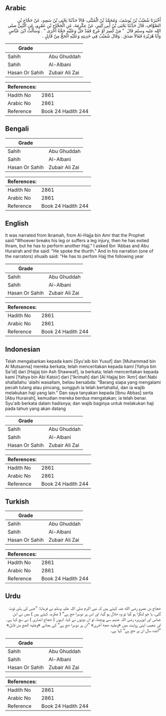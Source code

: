 ## Arabic


<div dir="rtl" lang="ar" style={{fontSize:'larger',backgroundColor:'#f8f9fa',padding:20}}>
أَخْبَرَنَا شُعَيْبُ بْنُ يُوسُفَ، وَمُحَمَّدُ بْنُ الْمُثَنَّى، قَالاَ حَدَّثَنَا يَحْيَى بْنُ سَعِيدٍ، عَنْ حَجَّاجِ بْنِ الصَّوَّافِ، قَالَ حَدَّثَنَا يَحْيَى بْنُ أَبِي كَثِيرٍ، عَنْ عِكْرِمَةَ، عَنِ الْحَجَّاجِ بْنِ عَمْرٍو، عَنِ النَّبِيِّ صلى الله عليه وسلم قَالَ ‏ "‏ مَنْ كُسِرَ أَوْ عَرِجَ فَقَدْ حَلَّ وَعَلَيْهِ حَجَّةٌ أُخْرَى ‏"‏ ‏.‏ وَسَأَلْتُ ابْنَ عَبَّاسٍ وَأَبَا هُرَيْرَةَ فَقَالاَ صَدَقَ ‏.‏ وَقَالَ شُعَيْبٌ فِي حَدِيثِهِ وَعَلَيْهِ الْحَجُّ مِنْ قَابِلٍ ‏.‏
</div>
<div style={{backgroundColor:'#f8f9fa',padding:20, marginBottom: 10}}><table> <thead> <tr> <th>Grade</th> <th></th> </tr> </thead> <tbody> <tr><td>Sahih</td><td>Abu Ghuddah</td></tr><tr><td>Sahih</td><td>Al-Albani</td></tr><tr><td>Hasan Or Sahih</td><td>Zubair Ali Zai</td></tr></tbody></table><table> <thead> <tr> <th>References:</th> <th></th> </tr> </thead> <tbody><tr><td>Hadith No</td><td>2861</td></tr><tr><td>Arabic No</td><td>2861</td></tr><tr><td>Reference</td><td>Book 24 Hadith 244</td></tr></tbody></table></div>

## Bengali


<div dir="ltr" lang="bn" style={{fontSize:'larger',backgroundColor:'#f8f9fa',padding:20}}>

</div>
<div style={{backgroundColor:'#f8f9fa',padding:20, marginBottom: 10}}><table> <thead> <tr> <th>Grade</th> <th></th> </tr> </thead> <tbody> <tr><td>Sahih</td><td>Abu Ghuddah</td></tr><tr><td>Sahih</td><td>Al-Albani</td></tr><tr><td>Hasan Or Sahih</td><td>Zubair Ali Zai</td></tr></tbody></table><table> <thead> <tr> <th>References:</th> <th></th> </tr> </thead> <tbody><tr><td>Hadith No</td><td>2861</td></tr><tr><td>Arabic No</td><td>2861</td></tr><tr><td>Reference</td><td>Book 24 Hadith 244</td></tr></tbody></table></div>

## English


<div dir="ltr" lang="en" style={{fontSize:'larger',backgroundColor:'#f8f9fa',padding:20}}>
It was narrated from Ikramah, from Al-Hajja bin Amr that the Prophet said:"Whoever breaks his leg or suffers a leg injury, then he has exited Ihram, but he has to perform another Hajj." I asked Ibn 'Abbas and Abu Hurairah and the said: "He spoke the thurth." And in his narration (one of the narrators) shuaib said: "He has to perfom Hajj the following year
</div>
<div style={{backgroundColor:'#f8f9fa',padding:20, marginBottom: 10}}><table> <thead> <tr> <th>Grade</th> <th></th> </tr> </thead> <tbody> <tr><td>Sahih</td><td>Abu Ghuddah</td></tr><tr><td>Sahih</td><td>Al-Albani</td></tr><tr><td>Hasan Or Sahih</td><td>Zubair Ali Zai</td></tr></tbody></table><table> <thead> <tr> <th>References:</th> <th></th> </tr> </thead> <tbody><tr><td>Hadith No</td><td>2861</td></tr><tr><td>Arabic No</td><td>2861</td></tr><tr><td>Reference</td><td>Book 24 Hadith 244</td></tr></tbody></table></div>

## Indonesian


<div dir="ltr" lang="id" style={{fontSize:'larger',backgroundColor:'#f8f9fa',padding:20}}>
Telah mengabarkan kepada kami [Syu'aib bin Yusuf] dan [Muhammad bin Al Mutsanna] mereka berkata; telah menceritakan kepada kami [Yahya bin Sa'id] dari [Hajjaj bin Ash Shawwaf], ia berkata; telah menceritakan kepada kami [Yahya bin Abi Katsir] dari ['Ikrimah] dari [Al Hajjaj bin 'Amr] dari Nabi shallallahu 'alaihi wasallam, beliau bersabda: "Barang siapa yang mengalami pecah tulang atau pincang, sungguh ia telah bertahallul, dan ia wajib melakukan haji yang lain." Dan saya tanyakan kepada [Ibnu Abbas] serta [Abu Hurairah], kemudian mereka berdua mengatakan; ia telah benar. Syu'aib berkata dalam hadisnya; dan wajib baginya untuk melakukan haji pada tahun yang akan datang
</div>
<div style={{backgroundColor:'#f8f9fa',padding:20, marginBottom: 10}}><table> <thead> <tr> <th>Grade</th> <th></th> </tr> </thead> <tbody> <tr><td>Sahih</td><td>Abu Ghuddah</td></tr><tr><td>Sahih</td><td>Al-Albani</td></tr><tr><td>Hasan Or Sahih</td><td>Zubair Ali Zai</td></tr></tbody></table><table> <thead> <tr> <th>References:</th> <th></th> </tr> </thead> <tbody><tr><td>Hadith No</td><td>2861</td></tr><tr><td>Arabic No</td><td>2861</td></tr><tr><td>Reference</td><td>Book 24 Hadith 244</td></tr></tbody></table></div>

## Turkish


<div dir="ltr" lang="tr" style={{fontSize:'larger',backgroundColor:'#f8f9fa',padding:20}}>

</div>
<div style={{backgroundColor:'#f8f9fa',padding:20, marginBottom: 10}}><table> <thead> <tr> <th>Grade</th> <th></th> </tr> </thead> <tbody> <tr><td>Sahih</td><td>Abu Ghuddah</td></tr><tr><td>Sahih</td><td>Al-Albani</td></tr><tr><td>Hasan Or Sahih</td><td>Zubair Ali Zai</td></tr></tbody></table><table> <thead> <tr> <th>References:</th> <th></th> </tr> </thead> <tbody><tr><td>Hadith No</td><td>2861</td></tr><tr><td>Arabic No</td><td>2861</td></tr><tr><td>Reference</td><td>Book 24 Hadith 244</td></tr></tbody></table></div>

## Urdu


<div dir="rtl" lang="ur" style={{fontSize:'larger',backgroundColor:'#f8f9fa',padding:20}}>
حجاج بن عمرو رضی الله عنہ کہتے ہیں کہ نبی اکرم صلی اللہ علیہ وسلم نے فرمایا: ”جس کی ہڈی ٹوٹ گئی، یا جو لنگڑا ہو گیا تو وہ حلال ہو گیا، اور اس پر دوسرا حج ہے“ ( عکرمہ کہتے ہیں ) میں نے ابن عباس اور ابوہریرہ رضی اللہ عنہم سے پوچھا، تو ان دونوں نے کہا، انہوں ( حجاج انصاری ) نے سچ کہا ہے۔ اور شعیب اپنی روایت میں «وعليه حجة أخرى» ”ان پر دوسرا حج ہے“ کے بجائے «وعليه الحج من قابل‏» ”آئندہ سال ان پر حج ہے“ کہا ہے۔
</div>
<div style={{backgroundColor:'#f8f9fa',padding:20, marginBottom: 10}}><table> <thead> <tr> <th>Grade</th> <th></th> </tr> </thead> <tbody> <tr><td>Sahih</td><td>Abu Ghuddah</td></tr><tr><td>Sahih</td><td>Al-Albani</td></tr><tr><td>Hasan Or Sahih</td><td>Zubair Ali Zai</td></tr></tbody></table><table> <thead> <tr> <th>References:</th> <th></th> </tr> </thead> <tbody><tr><td>Hadith No</td><td>2861</td></tr><tr><td>Arabic No</td><td>2861</td></tr><tr><td>Reference</td><td>Book 24 Hadith 244</td></tr></tbody></table></div>